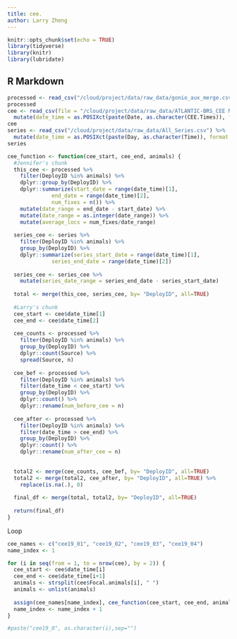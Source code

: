 ```yaml
---
title: cee.
author: Larry Zheng
---
```


```r
knitr::opts_chunk$set(echo = TRUE)
library(tidyverse)
library(knitr)
library(lubridate)
```

## R Markdown

```r
processed <- read_csv("/cloud/project/data/raw_data/gonio_aux_merge.csv")
processed
cee <- read_csv(file = "/cloud/project/data/raw_data/ATLANTIC-BRS_CEE Metadata.csv") %>%
  mutate(date_time = as.POSIXct(paste(Date, as.character(CEE.Times)), format = "%m/%d/%y %H:%M:%S"))
cee
series <- read_csv("/cloud/project/data/raw_data/All_Series.csv") %>%
  mutate(date_time = as.POSIXct(paste(Day, as.character(Time)), format = "%d-%B-%Y %H:%M:%S"))
series
```


```r
cee_function <- function(cee_start, cee_end, animals) {
  #Jennifer's chunk
  this_cee <- processed %>%
    filter(DeployID %in% animals) %>%
    dplyr::group_by(DeployID) %>%
    dplyr::summarize(start_date = range(date_time)[1],
              end_date = range(date_time)[2],
              num_fixes = n()) %>%
    mutate(date_range = end_date - start_date) %>%
    mutate(date_range = as.integer(date_range)) %>%
    mutate(average_locs = num_fixes/date_range)
  
  series_cee <- series %>%
    filter(DeployID %in% animals) %>%
    group_by(DeployID) %>%
    dplyr::summarize(series_start_date = range(date_time)[1],
              series_end_date = range(date_time)[2])
  
  series_cee <- series_cee %>%
    mutate(series_date_range = series_end_date - series_start_date)
  
  total <- merge(this_cee, series_cee, by= "DeployID", all=TRUE)
  
  #Larry's chunk
  cee_start <- cee$date_time[1]
  cee_end <- cee$date_time[2]
  
  cee_counts <- processed %>%
    filter(DeployID %in% animals) %>%
    group_by(DeployID) %>%
    dplyr::count(Source) %>%
    spread(Source, n)
    
  cee_bef <- processed %>%
    filter(DeployID %in% animals) %>%
    filter(date_time < cee_start) %>%
    group_by(DeployID) %>%
    dplyr::count() %>%
    dplyr::rename(num_before_cee = n)
  
  cee_after <- processed %>%
    filter(DeployID %in% animals) %>%
    filter(date_time > cee_end) %>%
    group_by(DeployID) %>%
    dplyr::count() %>%
    dplyr::rename(num_after_cee = n)
  
  
  total2 <- merge(cee_counts, cee_bef, by= "DeployID", all=TRUE)
  total2 <- merge(total2, cee_after, by= "DeployID", all=TRUE) %>% 
    replace(is.na(.), 0)
  
  final_df <- merge(total, total2, by= "DeployID", all=TRUE)
  
  return(final_df)
}
```


Loop
```r
cee_names <- c("cee19_01", "cee19_02", "cee19_03", "cee19_04")
name_index <- 1

for (i in seq(from = 1, to = nrow(cee), by = 2)) {
  cee_start <- cee$date_time[i]
  cee_end <- cee$date_time[i+1]
  animals <- strsplit(cee$Focal.animals[i], " ")
  animals <- unlist(animals)
  
  assign(cee_names[name_index], cee_function(cee_start, cee_end, animals))
  name_index <- name_index + 1
}

#paste("cee19_0", as.character(i),sep="")
```

